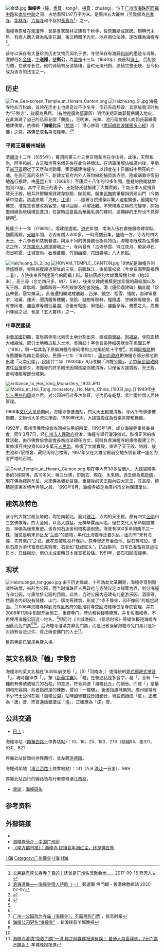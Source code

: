 {{文物保护单位
|名称 = 海幢寺大雄宝殿塔殿
|图片 = [[File:Haizhuangsi_Daxiongbaodian.JPG|220px]]<br><small>修葺一新的大雄宝殿</small>
|说明 = 
|级别 = 市、县级文物保护单位
|省名 = 广东省
|市/县名 = 广州市
|所在 = 海珠区南华中路188号
|坐标 =<!-- 请使用{{Coord}}模板 -->
|分类 = 古建筑
|时代 = 清代
|编号 = 4-5
|登录 = 1993年8月
}}

[[File:金堡.jpg|thumb]]
'''海幢寺'''（幢，[[香港語言學學會粵語拼音方案|粵音]]：tong4，[[汉语拼音|拼音]]：chuáng），位于[[广州市|广州市]][[海珠区|海珠区]][[同福路|同福中路]]和[[南华路|南华中路]]之间，占地面积1.97万平方米。是廣州五大叢林（另幾個為[[光孝寺_(广州)|光孝寺]]、[[华林寺_(广州)|华林寺]]、[[六榕寺|六榕寺]]和不存的[[长寿寺|長壽寺]]<ref>[https://www.sohu.com/a/192448276_99902370 长寿路有座长寿寺？真的！还曾是广州名流聚会地……] {{Wayback|url=https://www.sohu.com/a/192448276_99902370 |date=20200812053144 }} 2017-09-15 荔湾人文</ref>）之一。

海幢寺原址在[[南漢|南漢]]時，曾是皇家園林並建有千秋寺，後荒蕪變成民居。到明代末年，有商人購入建為私家花園，後又轉贈予光牟、池月兩位法師，遂改建為海幢寺<ref name=":0">[https://www.buddhistdoor.org/tc/mingkok/滄海遺珠mdashmdash海幢寺僧人詩歌一 滄海遺珠——海幢寺僧人詩歌（一）] {{Wayback|url=https://www.buddhistdoor.org/tc/mingkok/%E6%BB%84%E6%B5%B7%E9%81%BA%E7%8F%A0mdashmdash%E6%B5%B7%E5%B9%A2%E5%AF%BA%E5%83%A7%E4%BA%BA%E8%A9%A9%E6%AD%8C%E4%B8%80 |date=20200812053147 }}  鄭運蘭  佛門網 - 香港佛教網站 2020-07-07</ref>。

该寺以保存有大量珍贵历史文物而闻名于世。寺里保存有澹歸[[和尚|和尚]]的墨迹与诗稿。澹歸俗名[[金堡_(崇禎進士)|金堡]]，[[表字|字]]'''道隱'''，[[號|號]]'''衛公'''，為[[崇禎|崇禎]]十三年（1640年）庚辰科[[進士|進士]]，后削發为僧，在该寺长住。他的诗稿有反清情绪，当时无法刊刻，原稿完整无缺，至今仍成为该寺的法宝之一。

== 历史 ==
[[File:The_Sea-screen_Temple_at_Honam_Canton.png|thumb]]
[[File:Haizhuang_Si.jpg|thumb]]
海幢寺地处万松岭，该岭在历史上也建造过不少名寺，但已先后颓毁，其原址南汉时称为“千秋寺”，後廢為民居。（有說是廢為墓葬區）明代後期富商郭龍岳購入地皮，在此興建了自己的私家花園「蘭園」。至明末，光牟、池月兩位僧人向郭氏募緣得地建佛堂，依佛經「'''海幢比丘'''（[[梵語|梵語]]：{{IAST|Sa^gara-dhvaja}}）潛心修習《[[摩訶般若波羅蜜多心經|摩訶般若波羅蜜多心經]]》成佛」之意，將佛堂取名為海幢寺。<ref>{{cite book |author1=祝鵬 |title=廣東省廣州市佛山地區韶關地區沿革地理 |date=1984年10月 |publisher=學林出版社}}</ref><ref>{{cite book |author1=鄧端本 |title=廣州說古 |date=1987年10月 | publisher=廣東旅遊出版社}}</ref>

=== 平南王屠廣州城後 ===
{{seealso|明末清初屠殺事件|庚寅之劫}}
清[[順治|順治]]十二年（1655年），曹洞宗第三十三世空隱和尚在寺住持。此後，天然和尚、阿字和尚、古云和尚等名僧先後在此住持傳法。在清軍屠城佔據廣州後，平南王[[尚可喜|尚可喜]]聽從了天然和尚勸導，牽頭擴建海幢寺，以超度在十日屠城中屈死的亡魂。在尚可喜的支持下，新建立官府內外人等均紛紛捐資該寺院，陸續購置寺旁田地進行擴建。由[[康熙|康熙]]五年（1666年）至康熙十八年的10多年間，整體的院閣就增加到23座。其中平南王的妻子、王妃舒氏就捐建了大雄寶殿，平南王本人就捐資建天王殿，總兵許爾顯捐資建韋馱殿、伽藍殿，廣東[[巡撫|巡撫]]劉秉權捐資建山門（今南華中路處，該處原屬「海皮」[[珠江|江]]邊）……隨著寺院建築以驚人速度擴張，最開始的佛堂、准提堂也被改為客堂，環以回廊，以增壯觀。本來樸素之極的海幢寺，開始盡用綠色琉璃磚瓦蓋頂，在當時這是最為華麗名貴的建材，連顯赫的王府也不見得使用<ref name=":0" />。

乾隆三十一年（1766年），增建毘盧閣。[[道光|道光]]年間，南海人伍右肅施銀修建韋馱、伽藍兩殿。[[光緒|光緒]]年間，寺內有僧人300多，一時高僧云集，盛極一方。寺內的四大天王、十六尊者和慈航普渡，與眾不同的男身觀音極具特色。海幢寺既成為弘揚佛法之所，又是[[廣州人|廣州人]]旅遊勝地之一，寺內曾有「古寺參雲、珠江夜月、飛泉卓石、海日吹霞、江城夜雨、石磴叢蘭、竹韻幽鐘、花田春曉」八大景點。

[[File:Haichuang_Si_2.jpg|thumb]]
[[File:HONAM_TEMPLE,_CANTON.jpg|thumb]]
18世紀是海幢寺的鼎盛時期，寺院規模超過現址的三倍。前臨珠江，後倚萬松嶺（今金粟園至龍福西二巷），寺院後東界到達現今的同福上街。最初落成的大雄寶毆闊七楹（約35米），高三尋（合丈四尺多，約7、5米）。後來又建成規模更加宏偉的藏經閣以及天王毆、韋馱殿、伽藍毆等一系列殿堂及配套設施。清《康熙鼎建碑》稱此閣「碧瓦朱甍，侵霄爍漢」。此後還相繼建成叢觀、西彈、鏡空、松雪、悟閒，畫禪等堂宇，地藏、諸天、聞清鐘等樓閣，惜陰、就樹等廊軒，幢隱盧、空緣彈等館舍，還有普同塔、瘞鹿塚等僧侶墓園，寺後有鬆園、寧福莊、瘞鹿亭等。規模之大，為廣州寺廟之冠，也是「五大叢林」之一。

=== 中華民國後 ===
[[中華民國|中華民國]]初期，當局將寺南北兩旁土地分割出來，建成[[南華路_(廣州市)|南華路]]、[[同福路|同福路]]，寺院面積大幅縮減，部分土地轉成私人土地。粵東紅十字會會長[[陸如磋|陸如磋]]就曾在民國五年（1916），將一幅其名下原屬海幢寺普同塔的土地捐給紅十字會<ref name=":0" />。開闢[[同福路|同福路]]把寺園腰斬為南北兩部分。民國十七年（1928年），[[廣州市政府|廣州市政府]]把海幢寺部分房地劃出建「河南公園」，民國廿二年（1933年）9月改稱「海幢公園」。至[[中華民國政府|中華民國政府]]遷往[[台灣|台灣]]前夕，海幢寺的許多殿房因開馬路而被清拆，只保留大雄寶殿、天王殿、舍利塔殿等部分建築。

[[File:Entrance_to_Hoi_Tong_Monastery,_1903.JPG|thumb]]
[[File:Monks_at_Hoi_Tong_monastery,_Ho_Nam,_China_(1903).jpg|thumb]]。]]
1949年[[中华人民共和国|中华人民共和国]]成立后，对公园进行过多次修葺，寺內仍有乾慧、素仁兩位僧人居住管理。

1966年[[文化大革命|文化大革命]]期间，海幢寺惨遭浩劫，四大天王殿被清拆，寺內所有佛像被砸爛，文物也大多流失損毀。1980年代末，大雄寶殿成為音樂茶座和舞廳。

1992年，廣州市佛教協會收回被佔用的殿堂。1993年1月，成立海幢寺重修委員會，同年3月7日，经[[广州市人民政府|广州市人民政府]]批准，海幢寺舉行灑淨儀式，恢復正常的宗教活動，由市佛教協會副會長新成法師任方丈，同時負責海幢寺的重修復建工作。重修項目共投資1000多萬元[[人民幣|人民幣]]，修復了大雄寶殿，重建了天王殿、塔殿、放生池和7层僧舍、藏经阁综台楼等。1997年又在大雄宝殿前空地东侧新建一座名为宝严塔的石塔。

[[File:Great_Temple_at_Honan,_Canton.png|thumb]]
現在寺內有30多位僧人，大雄寶殿供奉的3座銅佛，高10多米，稱三世佛，即過去、現在、未來佛。過去佛為[[燃燈佛|燃燈佛]]，現在佛為[[釋迦牟尼|釋迦牟尼]]，未來佛為[[彌勒菩薩|彌勒菩薩]]。重建後的天王殿內四大天王，其高度、體積是廣東省境內寺院之最。 1993年8月，海幢寺被定為廣州市文物保護單位。


== 建筑及特色 ==
该寺的大雄宝殿及塔殿，均坐南朝北，面对[[珠江|珠江]]。寺内的天王殿，原有四大[[金刚|金刚]]和三玄佛像等。四大金刚，以高大威猛，元神毕露而闻名，但在文化大革命期間被毁，神像為後來重塑。该寺的石造舍利塔构造别致。寺里有300多年的鹰爪兰一株，据说是明末郭岳龙“兰园”的遗物，年代比海幢寺还要久远，因而有“未有海幢，先有鹰爪”之说，此花现被铁栏杆保护。原寺里还有金鱼池、巨石等陈设。该巨石原为清代富商伍某购赠，石状如“猛虎回头”。抗战期间，日军已准备将其运往[[日本|日本]]，已经搬动，但仍未成事時日本就宣布投降。1951年，该石归回海幢寺。

== 现状 ==
[[File:Haizhuangsi_tonggao.jpg|thumb]]
由于历史缘故，十年浩劫文革期間，海幢寺受到毁滅性破壞，被辟为公园，而当时海珠区人民政府与寺院议定以绿篱为界，划分海幢寺和公园，寺廟位於公园的西侧。此外，当时公园内还建有儿童游乐园、酒家等。然而寺内却没有鼓楼、山门、牌坊等建筑，形成了“寺不像寺，园不像园”的尴尬局面。<ref name="name1">[http://www.folou.com/thread-96394-1-1.html 广州一公园改为寺庙（海幢寺），不需再购门票] {{webarchive|url=https://web.archive.org/web/20100217043159/http://www.folou.com/thread-96394-1-1.html |date=2010-02-17 }}，信息时报</ref>2006年海幢寺得到海珠区政府的批准将寺交回海幢寺恢复寺院管理，并在2008年11月中旬起开始施工，重建寺门、牌坊和钟楼等建筑，并复名海幢寺，不再使用海幢公园这一地名。<ref name="name2">[http://news.sina.com.cn/o/2008-11-26/133914789017s.shtml 海幢公园更名“海幢寺”] {{Wayback|url=http://news.sina.com.cn/o/2008-11-26/133914789017s.shtml |date=20140714154701 }}，新浪转载羊城晚报</ref>但同时《羊城晚报》、《信息时报》等媒体报道海幢寺因此而免门票<ref name="name1"/><ref name="name2"/>，后海幢寺澄清并非免门票，而是记者误解海幢寺免门票只是针对持有合法证件、真正皈依佛门的人士<ref>[http://www.ycwb.com/ePaper/ycwb/page/1/2009-02-11/A10/5721234325518698.pdf 海幢寺澄清“免收门票”一说 称之前媒体报道有误！ 普通人烧香拜佛，2元门票不能免！] {{webarchive|url=https://web.archive.org/web/20090220090835/http://ycwb.com/ePaper/ycwb/page/1/2009-02-11/A10/5721234325518698.pdf |date=2009-02-20 }}羊城晚报报道</ref>。

目前寺廟已實施免費入場。

== 英文名稱及「幢」字發音 ==
{{further|广州地名}}
海幢寺的英文名稱在1949年前使用「{{lang|en|Honam Temple}}」（即「河南寺」）或傳統的[[粵語羅馬化方案|粤式]][[郵政式拼音|郵政式拼音]]「{{lang|en|Hoi Tong Monastery}}」，現時翻译作「{{lang|en|Hoi Tong Monastery}}」。按《[[新華字典|新華字典]]》，「幢」在普通話是多音字，發「{{lang|en|chuáng}}」音有「一種刻有佛號或經咒的石柱」的意思，符合詞源「海幢比丘」的讀音。而發「{{lang|en|zhuàng}}」是量詞和形容詞，前者指房屋的棟數，譬如「一幢樓」，後者指愚昧無知。廣州經常有不少巴士公司在報「海幢公園」站時國粵雙語皆讀錯音，粵語錯讀成「童」，正確為「唐」音，而普通話錯讀成「撞」，正確應為「床」音。

== 公共交通 ==
* [[巴士|巴士]]：
海幢寺站（[[南華西路|南華西路]]上停靠站點）：10、16、25、183、270（快綫55、夜37）、530、B21

停靠此站皆單向停靠西行，並左轉[[洪德路|洪德路]]。

海幢碼頭站（[[濱江西路|濱江西路]]上停靠站點）：131（A,B [[珠江|珠江]]一日游）、989

停靠此站西行的線路皆為行畢整條濱江西路。
* [[渡轮|渡轮]]：[[海幢码头|海幢码头]]

== 参考资料 ==
{{reflist|2}}

== 外部链接 ==
{{commonscat|Honam Temple}}
* {{official website|http://www.gzhz.org/}} 
* [https://web.archive.org/web/20070331123833/http://www.guangzhou.gov.cn/node_464/node_468/node_635/node_638/2005-07/112182982961141.shtml 海幢寺简介－中国广州网]
* [https://web.archive.org/web/20160304124105/http://www.gzlib.gov.cn/shequ_info/ndgz/NDGZDetail.do?id=18296 《南方都市报》：海幢寺 扰攘百年溺红尘，终是佛世界]

{{coord|23|6|27.98|N|113|15|13.50|E|display=title|region:CH_type}}

[[Category:广州古迹|H海]]
[[Category:广州佛寺|Category:广州佛寺]]
[[Category:海珠区|H海]]
[[Category:广州市文物保护单位|H海]]